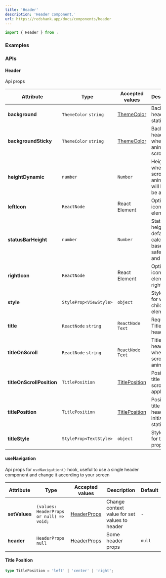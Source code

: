 ```yaml
---
title: 'Header'
description: 'Header component.'
url: https://redshank.app/docs/components/header
---
```


```jsx
import { Header } from ;
```
### Examples

<Playground
  id="default"
  title="Default"
  mode="mobile"
  description="Default header element."
  code={headerContent.defaultCode}
/>

<Spacer y={2} />

<Playground
  id="scroll-effect"
  title="Scroll Effect"
  mode="mobile"
  description="Scroll animation in header, manipulation title, color, background, etc."
  code={headerContent.onScroll}
/>

<Spacer y={2} />

<Playground
  id="using-context"
  title="Using context"
  mode="mobile"
  description="Using `useNavigation` for set props to header values."
  code={headerContent.usingContext}
/>

<Spacer y={2} />

### APIs

#### Header
Api props

| Attribute                 | Type                   | Accepted values                   | Description                                                              | Default                     |
|---------------------------|------------------------|-----------------------------------|--------------------------------------------------------------------------|-----------------------------|
| **background**            | `ThemeColor` `string`  | [ThemeColor](/docs/default-theme) | Background header in static state                                        | `background`                |
| **backgroundSticky**      | `ThemeColor` `string`  | [ThemeColor](/docs/default-theme) | Background header when apply animation scroll                            | `background prop`           |
| **heightDynamic**         | `number`               | `Number`                          | Height where the scroll animation will begin to be applied               | `0`                         |
| **leftIcon**              | `ReactNode`            | React Element                     | Optional icon or element left                                            | -                           |
| **statusBarHeight**       | `number`               | `Number`                          | Status bar height, by default it is calculated based on safe area and OS | `calculated`                |
| **rightIcon**             | `ReactNode`            | React Element                     | Optional icon or element right                                           | -                           |
| **style**                 | `StyleProp<ViewStyle>` | `object`                          | Style object for wrapper children element                                | -                           |
| **title**                 | `ReactNode` `string`   | `ReactNode` `Text`                | Required. Title to header                                                | -                           |
| **titleOnScroll**         | `ReactNode` `string`   | `ReactNode` `Text`                | Title to header when make scroll animation                               | -                           |
| **titleOnScrollPosition** | `TitlePosition`        | [TitlePosition](#title-position)  | Position for title when scroll is applied                                | `center`                    |
| **titlePosition**         | `TitlePosition`        | [TitlePosition](#title-position)  | Position for title when header is initial or static                      | iOS: `center` Other: `left` |
| **titleStyle**            | `StyleProp<TextStyle>` | `object`                          | Style object for title prop                                              | -                           |

<Spacer y={2} />

#### useNavigation
Api props for `useNavigation()` hook, useful to use a single header component and change it according to your screen

| Attribute     | Type                                     | Accepted values        | Description                                   | Default |
|---------------|------------------------------------------|------------------------|-----------------------------------------------|---------|
| **setValues** | `(values: HeaderProps or null) => void;` | [HeaderProps](#header) | Change context value for set values to header | -       |
| **header**    | `HeaderProps` `null`                     | [HeaderProps](#header) | Some header props                             | `null`  |

<Spacer y={2} />

#### Title Position
```ts
type TitlePosition = 'left' | 'center' | 'right';
```

